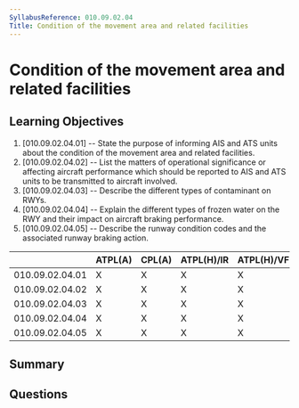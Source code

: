 ```yaml
---
SyllabusReference: 010.09.02.04
Title: Condition of the movement area and related facilities
---
```


# Condition of the movement area and related facilities

## Learning Objectives

1. [010.09.02.04.01] -- State the purpose of informing AIS and ATS units about
   the condition of the movement area and related facilities.
2. [010.09.02.04.02] -- List the matters of operational significance or
   affecting aircraft performance which should be reported to AIS and ATS units
   to be transmitted to aircraft involved.
3. [010.09.02.04.03] -- Describe the different types of contaminant on RWYs.
4. [010.09.02.04.04] -- Explain the different types of frozen water on the RWY
   and their impact on aircraft braking performance.
5. [010.09.02.04.05] -- Describe the runway condition codes and the associated
   runway braking action.

|                 | ATPL(A) | CPL(A) | ATPL(H)/IR | ATPL(H)/VFR | CPL(H) | IR  | CBIR(A) |
| --------------- | ------- | ------ | ---------- | ----------- | ------ | --- | ------- |
| 010.09.02.04.01 | X       | X      | X          | X           | X      | X   |         |
| 010.09.02.04.02 | X       | X      | X          | X           | X      | X   |         |
| 010.09.02.04.03 | X       | X      | X          | X           | X      | X   |         |
| 010.09.02.04.04 | X       | X      | X          | X           | X      | X   |         |
| 010.09.02.04.05 | X       | X      | X          | X           | X      |     |         |

## Summary

## Questions
